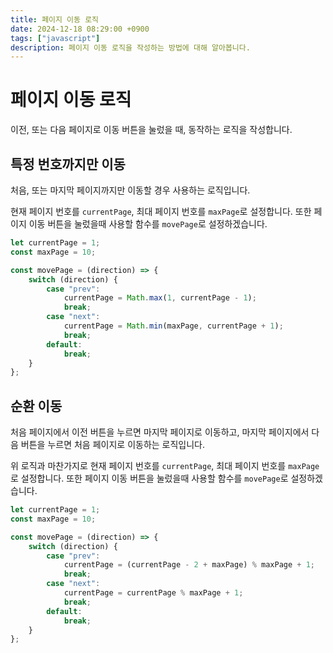 ```yaml
---
title: 페이지 이동 로직
date: 2024-12-18 08:29:00 +0900
tags: ["javascript"]
description: 페이지 이동 로직을 작성하는 방법에 대해 알아봅니다.
---
```


# 페이지 이동 로직

이전, 또는 다음 페이지로 이동 버튼을 눌렀을 때, 동작하는 로직을 작성합니다.

## 특정 번호까지만 이동

처음, 또는 마지막 페이지까지만 이동할 경우 사용하는 로직입니다.

현재 페이지 번호를 `currentPage`, 최대 페이지 번호를 `maxPage`로 설정합니다.
또한 페이지 이동 버튼을 눌렀을때 사용할 함수를 `movePage`로 설정하겠습니다.

```javascript filename="index.js" copy
let currentPage = 1;
const maxPage = 10;

const movePage = (direction) => {
	switch (direction) {
		case "prev":
			currentPage = Math.max(1, currentPage - 1);
			break;
		case "next":
			currentPage = Math.min(maxPage, currentPage + 1);
			break;
		default:
			break;
	}
};
```

## 순환 이동

처음 페이지에서 이전 버튼을 누르면 마지막 페이지로 이동하고, 마지막 페이지에서 다음 버튼을 누르면 처음 페이지로 이동하는 로직입니다.

위 로직과 마찬가지로 현재 페이지 번호를 `currentPage`, 최대 페이지 번호를 `maxPage`로 설정합니다.
또한 페이지 이동 버튼을 눌렀을때 사용할 함수를 `movePage`로 설정하겠습니다.

```javascript filename="index.js" copy
let currentPage = 1;
const maxPage = 10;

const movePage = (direction) => {
	switch (direction) {
		case "prev":
			currentPage = (currentPage - 2 + maxPage) % maxPage + 1;
			break;
		case "next":
			currentPage = currentPage % maxPage + 1;
			break;
		default:
			break;
	}
};
```